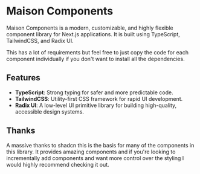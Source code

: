 
<Meta title="Information" />

# Maison Components

Maison Components is a modern, customizable, and highly flexible component library for Next.js applications. It is built using TypeScript, TailwindCSS, and Radix UI.

This has a lot of requirements but feel free to just copy the code for each component individually if you don't want to install all the dependencies.

## Features

- **TypeScript**: Strong typing for safer and more predictable code.
- **TailwindCSS**: Utility-first CSS framework for rapid UI development.
- **Radix UI**: A low-level UI primitive library for building high-quality, accessible design systems.

## Thanks

A massive thanks to shadcn this is the basis for many of the components in this library. It provides amazing components and if you're looking to incrementally add components and want more control over the styling I would highly recommend checking it out.
